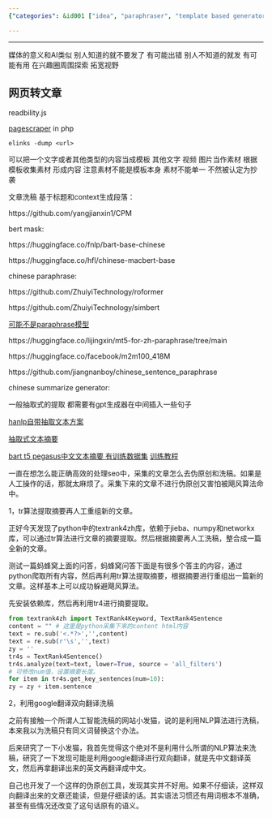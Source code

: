 ```yaml
---
{"categories": &id001 ["idea", "paraphraser", "template based generator"], "category": "Content Creation", "date": "2022-07-15 05:37:00", "description": "The article explores different methods for content creation, such as using templates, web scraping, AI models, and Python's textrank4zh library for summarization. It also addresses the limitations of using Google's translation tool for ghostwriting due to grammar and context issues.", "tags": *id001, "title": "模板创作模式 自媒体 洗稿"}

---
```


------

媒体的意义和AI类似 别人知道的就不要发了 有可能出错 别人不知道的就发 有可能有用 在兴趣圈周围探索 拓宽视野

## 网页转文章

readbility.js

[pagescraper](https://github.com/Nixes/PageScraper) in php

`elinks -dump <url>`

可以把一个文字或者其他类型的内容当成模板 其他文字 视频 图片当作素材 根据模板收集素材 形成内容 注意素材不能是模板本身 素材不能单一 不然被认定为抄袭

文章洗稿 基于标题和context生成段落：

https://github.com/yangjianxin1/CPM

bert mask:

https://huggingface.co/fnlp/bart-base-chinese

https://huggingface.co/hfl/chinese-macbert-base

chinese paraphrase:

https://github.com/ZhuiyiTechnology/roformer

https://github.com/ZhuiyiTechnology/simbert

[可能不是paraphrase模型](https://github.com/ZhuiyiTechnology/WoBERT)

https://huggingface.co/lijingxin/mt5-for-zh-paraphrase/tree/main

https://huggingface.co/facebook/m2m100_418M

https://github.com/jiangnanboy/chinese_sentence_paraphrase

chinese summarize generator:

一般抽取式的提取 都需要有gpt生成器在中间插入一些句子

[hanlp自带抽取文本方案](https://blog.csdn.net/Thefreelittle/article/details/121342813)

[抽取式文本摘要](https://www.bbsmax.com/A/pRdB0nQGJn/)

[bart t5 pegasus中文文本摘要 有训练数据集](https://github.com/downw/summrization) [训练教程](https://blog.csdn.net/weixin_43718786/article/details/119741580)

一直在想怎么能正确高效的处理seo中，采集的文章怎么去伪原创和洗稿。如果是人工操作的话，那就太麻烦了。采集下来的文章不进行伪原创又害怕被飓风算法命中。

1，tr算法提取摘要再人工重组新的文章。

正好今天发现了python中的textrank4zh库，依赖于jieba、numpy和networkx库，可以通过tr算法进行文章的摘要提取。然后根据摘要再人工洗稿，整合成一篇全新的文章。

测试一篇蚂蜂窝上面的问答，蚂蜂窝问答下面是有很多个答主的内容，通过python爬取所有内容，然后再利用tr算法提取摘要，根据摘要进行重组出一篇新的文章。这样基本上可以成功躲避飓风算法。

先安装依赖库，然后再利用tr4进行摘要提取。
```python
from textrank4zh import TextRank4Keyword, TextRank4Sentence
content = "" # 这里是python采集下来的content html内容
text = re.sub('<.*?>','',content)
text = re.sub(r'\s','',text)
zy = ''
tr4s = TextRank4Sentence()
tr4s.analyze(text=text, lower=True, source = 'all_filters')
# 可修改num值，设置摘要长度。
for item in tr4s.get_key_sentences(num=10):
zy = zy + item.sentence

```

2，利用google翻译双向翻译洗稿

之前有接触一个所谓人工智能洗稿的网站小发猫，说的是利用NLP算法进行洗稿，本来我以为洗稿只有同义词替换这个办法。

后来研究了一下小发猫，我首先觉得这个绝对不是利用什么所谓的NLP算法来洗稿，研究了一下发现可能是利用google翻译进行双向翻译，就是先中文翻译英文，然后再拿翻译出来的英文再翻译成中文。

自己也开发了一个这样的伪原创工具，发现其实并不好用。如果不仔细读，这样双向翻译出来的文章还能读，但是仔细读的话。其实语法习惯还有用词根本不准确，甚至有些情况还改变了这句话原有的语义。

